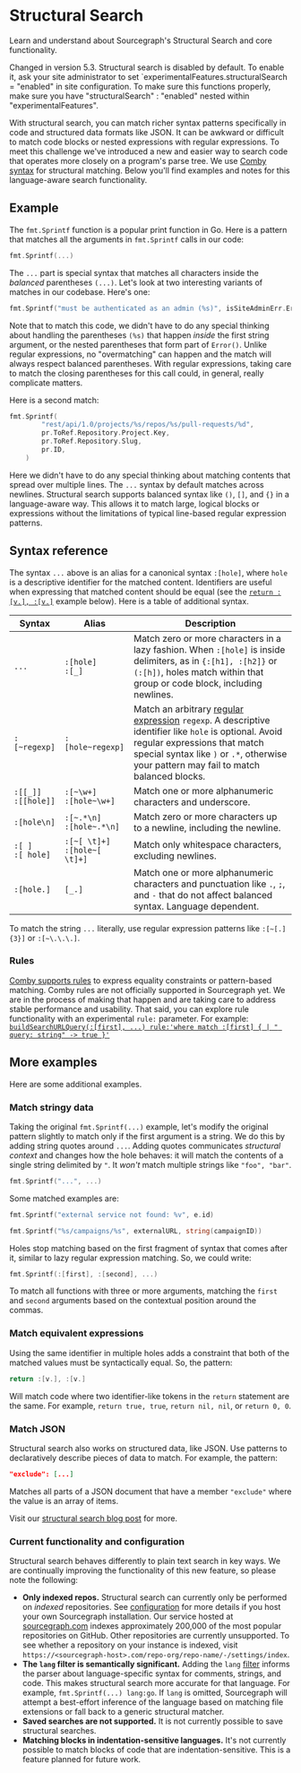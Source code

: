 # Structural Search

<p className="subtitle">Learn and understand about Sourcegraph's Structural Search and core functionality.</p>

<Callout type="note"> Changed in version 5.3. Structural search is disabled by default. To enable it, ask your site administrator to set `experimentalFeatures.structuralSearch = "enabled" in site configuration. To make sure this functions properly, make sure you have "structuralSearch" : "enabled" nested within "experimentalFeatures".</Callout>

With structural search, you can match richer syntax patterns specifically in code and structured data formats like JSON. It can be awkward or difficult to match code blocks or nested expressions with regular expressions. To meet this challenge we've introduced a new and easier way to search code that operates more closely on a program's parse tree. We use [Comby syntax](https://comby.dev/docs/syntax-reference) for structural matching. Below you'll find examples and notes for this language-aware search functionality.

## Example

The `fmt.Sprintf` function is a popular print function in Go. Here is a pattern that matches all the arguments in `fmt.Sprintf` calls in our code:

```go
fmt.Sprintf(...)
```

The `...` part is special syntax that matches all characters inside the _balanced_ parentheses `(...)`. Let's look at two interesting variants of
matches in our codebase. Here's one:

```go
fmt.Sprintf("must be authenticated as an admin (%s)", isSiteAdminErr.Error())
```

Note that to match this code, we didn't have to do any special thinking about handling the parentheses `(%s)` that happen _inside_ the first string argument, or the nested parentheses that form part of `Error()`. Unlike regular expressions, no "overmatching" can happen and the match will always respect balanced parentheses. With regular expressions, taking care to match the closing parentheses for this call could, in general, really complicate matters.

Here is a second match:

```go
fmt.Sprintf(
		"rest/api/1.0/projects/%s/repos/%s/pull-requests/%d",
		pr.ToRef.Repository.Project.Key,
		pr.ToRef.Repository.Slug,
		pr.ID,
	)
```

Here we didn't have to do any special thinking about matching contents that spread over multiple lines. The `...` syntax by default matches across newlines. Structural search supports balanced syntax like `()`, `[]`, and `{}` in a language-aware way. This allows it to match large, logical blocks or expressions without the limitations of typical line-based regular expression patterns.

## Syntax reference

The syntax `...` above is an alias for a canonical syntax `:[hole]`, where `hole` is a descriptive identifier for the matched content. Identifiers are useful when expressing that matched content should be equal (see the [`return :[v.], :[v.]`](#match-equivalent-expressions) example below). Here is a table of additional syntax.

|        **Syntax**        |             **Alias**             |                                                                                                                           **Description**                                                                                                                           |
| ------------------------ | --------------------------------- | ------------------------------------------------------------------------------------------------------------------------------------------------------------------------------------------------------------------------------------------------------------------- |
| `...`                    | `:[hole]`<br/>`:[_]`              | Match zero or more characters in a lazy fashion. When `:[hole]` is inside delimiters, as in `{:[h1], :[h2]}` or `(:[h])`, holes match within that group or code block, including newlines.                                                                          |
| `:[~regexp]`             | `:[hole~regexp]`                  | Match an arbitrary [regular expression](https://golang.org/s/re2syntax) `regexp`. A descriptive identifier like `hole` is optional. Avoid regular expressions that match special syntax like `)` or `.*`, otherwise your pattern may fail to match balanced blocks. |
| `:[[_]]`<br/>`:[[hole]]` | `:[~\w+]`<br/>`:[hole~\w+]`       | Match one or more alphanumeric characters and underscore.                                                                                                                                                                                                           |
| `:[hole\n]`              | `:[~.*\n]`<br/>`:[hole~.*\n]`     | Match zero or more characters up to a newline, including the newline.                                                                                                                                                                                               |
| `:[ ]`<br/>`:[ hole]`    | `:[~[ \t]+]`<br/>`:[hole~[ \t]+]` | Match only whitespace characters, excluding newlines.                                                                                                                                                                                                               |
| `:[hole.]`               | `[_.]`                            | Match one or more alphanumeric characters and punctuation like `.`, `;`, and `-` that do not affect balanced syntax. Language dependent.                                                                                                                            |

<Callout type="note"> To match the string `...` literally, use regular expression patterns like `:[~[.]{3}]` or `:[~\.\.\.]`.</Callout>

### Rules

[Comby supports rules](https://comby.dev/docs/advanced-usage) to express equality constraints or pattern-based matching. Comby rules are not officially supported in Sourcegraph yet. We are in the process of making that happen and are taking care to address stable performance and usability. That said, you can explore rule functionality with an experimental `rule:` parameter. For example: [`buildSearchURLQuery(:[first], ...) rule:'where match :[first] { | " query: string" -> true }'`](https://sourcegraph.com/search?q=repo:%5Egithub%5C.com/sourcegraph/sourcegraph%24+file:.ts+buildSearchURLQuery%28:%5Bfirst%5D%2C+...%29+rule:%27where+match+:%5Bfirst%5D+%7B+%7C+%22+query:+string%22+-%3E+true+%7D%27&patternType=structural)

## More examples

Here are some additional examples.

### Match stringy data

Taking the original `fmt.Sprintf(...)` example, let's modify the original pattern slightly to match only if the first argument is a string. We do this by adding string quotes around `...`. Adding quotes communicates _structural context_ and changes how the hole behaves: it will match the contents of a single string delimited by `"`. It _won't_ match multiple strings like `"foo", "bar"`.

```go
fmt.Sprintf("...", ...)
```

Some matched examples are:

```go
fmt.Sprintf("external service not found: %v", e.id)
```

```go
fmt.Sprintf("%s/campaigns/%s", externalURL, string(campaignID))
```

Holes stop matching based on the first fragment of syntax that comes after it, similar to lazy regular expression matching. So, we could write:

```go
fmt.Sprintf(:[first], :[second], ...)
```

To match all functions with three or more arguments, matching the `first` and `second` arguments based on the contextual position around the commas.

### Match equivalent expressions

Using the same identifier in multiple holes adds a constraint that both of the matched values must be syntactically equal. So, the pattern:

```go
return :[v.], :[v.]
```

Will match code where two identifier-like tokens in the `return` statement are the same. For example, `return true, true`, `return nil, nil`, or `return 0, 0`.

### Match JSON

Structural search also works on structured data, like JSON. Use patterns to declaratively describe pieces of data to match. For example, the pattern:

```json
"exclude": [...]
```

Matches all parts of a JSON document that have a member `"exclude"` where the value is an array of items.

<Callout type="note">Visit our [structural search blog post](https://about.sourcegraph.com/blog/going-beyond-regular-expressions-with-structural-code-search) for more.</Callout>

### Current functionality and configuration

Structural search behaves differently to plain text search in key ways. We are continually improving the functionality of this new feature, so please note the following:

- **Only indexed repos.** Structural search can currently only be performed on _indexed_ repositories. See [configuration](/admin/search) for more details if you host your own Sourcegraph installation. Our service hosted at [sourcegraph.com](https://sourcegraph.com/search) indexes approximately 200,000 of the most popular repositories on GitHub. Other repositories are currently unsupported. To see whether a repository on your instance is indexed, visit `https://<sourcegraph-host>.com/repo-org/repo-name/-/settings/index`.
- **The `lang` filter is semantically significant.** Adding the `lang` [filter](/code-search/queries) informs the parser about language-specific syntax for comments, strings, and code. This makes structural search more accurate for that language. For example, `fmt.Sprintf(...) lang:go`. If `lang` is omitted, Sourcegraph will attempt a best-effort inference of the language based on matching file extensions or fall back to a generic structural matcher.
- **Saved searches are not supported.** It is not currently possible to save structural searches.
- **Matching blocks in indentation-sensitive languages.** It's not currently possible to match blocks of code that are indentation-sensitive. This is a feature planned for future work.
